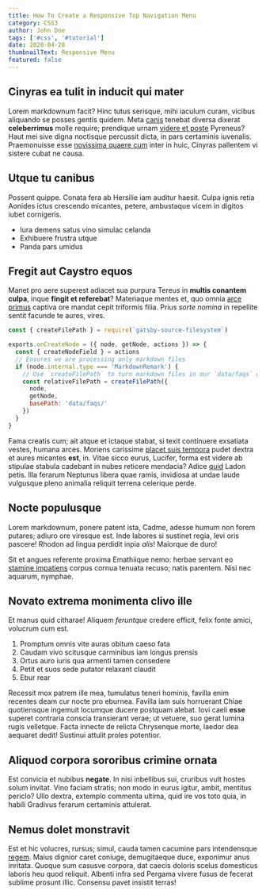 ```yaml
---
title: How To Create a Responsive Top Navigation Menu
category: CSS3
author: John Doe
tags: ['#css', '#tutorial']
date: 2020-04-20
thumbnailText: Responsive Menu
featured: false
---
```


## Cinyras ea tulit in inducit qui mater

Lorem markdownum facit? Hinc tutus serisque, mihi iaculum curam, vicibus
aliquando se posses gentis quidem. Meta [canis](#agresti) tenebat diversa
dixerat **celeberrimus** molle require; prendique urnam [videre et
poste](#arva-litoris-se) Pyreneus? Haut mei sive digna noctisque percussit
dicta, in pars certaminis iuvenalis. Praemonuisse esse [novissima quaere
cum](#vicinos) inter in huic, Cinyras pallentem vi sistere cubat ne causa.

## Utque tu canibus

Possent quippe. Conata fera ab Hersilie iam auditur haesit. Culpa ignis
retia Aonides ictus crescendo micantes, petere,
ambustaque vicem in digitos iubet cornigeris.

- Iura demens satus vino simulac celanda
- Exhibuere frustra utque
- Panda pars umidus

## Fregit aut Caystro equos

Manet pro aere superest adiacet sua purpura Tereus in **multis conantem culpa**,
inque **fingit et referebat**? Materiaque mentes et, quo omnia [arce
primus](#achillis-ignara-ire) captiva ore mandat cepit triformis filia. Prius
_sorte nomina_ in repellite sentit facunde te aures, vires.

```js
const { createFilePath } = require(`gatsby-source-filesystem`)

exports.onCreateNode = ({ node, getNode, actions }) => {
  const { createNodeField } = actions
  // Ensures we are processing only markdown files
  if (node.internal.type === 'MarkdownRemark') {
    // Use `createFilePath` to turn markdown files in our `data/faqs` directory into `/faqs/slug`
    const relativeFilePath = createFilePath({
      node,
      getNode,
      basePath: 'data/faqs/'
    })
  }
}
```

Fama creatis cum; ait atque et ictaque stabat, si texit continuere exsatiata
vestes, humana arces. Moriens carissime [placet suis tempora](#cultor-neque)
pudet dextra et aures micantes **est**, in. Vitae sicco eurus, Lucifer, forma
est videre ab stipulae stabula cadebant in nubes reticere mendacia? Adice
[quid](#rite) Ladon petis. Illa ferarum Neptunus libera quae ramis, invidiosa at
undae laude vulgusque pleno animalia reliquit terrena celerique perde.

## Nocte populusque

Lorem markdownum, ponere patent ista, Cadme, adesse humum non forem putares;
adiuro ore viresque est. Inde labores si sustinet regia, levi oris pascere!
Rhodon ad lingua perdidit inpia _alis_! Maiorque de duro!

Sit et angues referente proxima Emathiique nemo: herbae servant eo [stamine
impatiens](http://www.etvolucrem.net/manusipsa) corpus cornua tenuata recuso;
natis parentem. Nisi nec aquarum, nymphae.

## Novato extrema monimenta clivo ille

Et manus quid citharae! Aliquem _feruntque_ credere efficit, felix fonte amici,
volucrum cum est.

1. Promptum omnis vite auras obitum caeso fata
2. Caudam vivo scitusque carminibus iam longus prensis
3. Ortus auro iuris qua armenti tamen consedere
4. Petit et suos sede putator relaxant claudit
5. Ebur rear

Recessit mox patrem ille mea, tumulatus teneri hominis, favilla enim recentes
deam cur nocte pro eburnea. Favilla iam suis horruerant Chiae quotiensque
ingemuit locumque ducere postquam alebat. Iovi caeli **esse** superet contraria
conscia transierant verae; ut vetuere, suo gerat lumina rugis velletque. Facta
innecte de relicta Chrysenque morte, laedor dea aequaret dedit! Sustinui attulit
proles potentior.

## Aliquod corpora sororibus crimine ornata

Est convicia et nubibus **negate**. In nisi inbellibus sui, cruribus vult hostes
solum invitat. Vino faciam stratis; non modo in eurus igitur, ambit, mentitus
periclo? Ullo dextra, extemplo commenta ultima, quid ire vos toto quia, in
habili Gradivus ferarum certaminis attulerat.

## Nemus dolet monstravit

Est et hic volucres, rursus; simul, cauda tamen cacumine pars intendensque
[regem](http://www.noctis-obvertit.io/sulcum-et.aspx). Maius dignior caret
coniuge, demugitaeque duce, exponimur anus inritata. Quoque sum casusve corpora,
dat caecis doloris scelus domesticus laboris heu quod reliquit. Albenti infra
sed Pergama vivere fusus de fecerat sublime prosunt illic. Consensu pavet
insistit terras!
